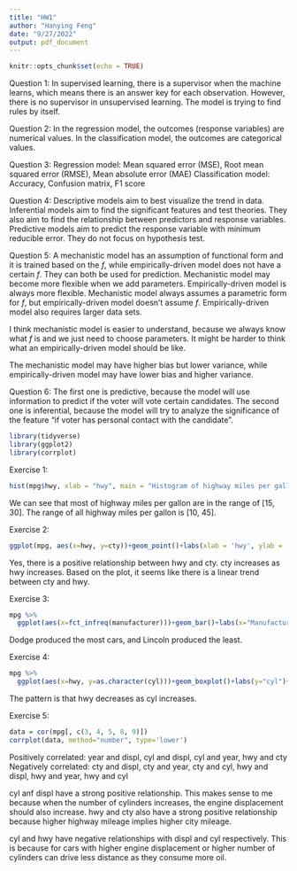```yaml
---
title: "HW1"
author: "Hanying Feng"
date: "9/27/2022"
output: pdf_document
---
```


```r
knitr::opts_chunk$set(echo = TRUE)
```

Question 1:
In supervised learning, there is a supervisor when the machine learns, which means there is an answer key for each observation. However, there is no supervisor in unsupervised learning. The model is trying to find rules by itself.

Question 2: 
In the regression model, the outcomes (response variables) are numerical values. In the classification model, the outcomes are categorical values.

Question 3:
Regression model: Mean squared error (MSE), Root mean squared error (RMSE), Mean absolute error (MAE)
Classification model: Accuracy, Confusion matrix, F1 score

Question 4:
Descriptive models aim to best visualize the trend in data.
Inferential models aim to find the significant features and test theories. They also aim to find the relationship between predictors and response variables.
Predictive models aim to predict the response variable with minimum reducible error. They do not focus on hypothesis test.

Question 5:
A mechanistic model has an assumption of functional form and it is trained based on the $f$, while empirically-driven model does not have a certain $f$. They can both be used for prediction. Mechanistic model may become more flexible when we add parameters. Empirically-driven model is always more flexible. Mechanistic model always assumes a parametric form for $f$, but empirically-driven model doesn't assume $f$. Empirically-driven model also requires larger data sets.

I think mechanistic model is easier to understand, because we always know what $f$ is and we just need to choose parameters. It might be harder to think what an empirically-driven model should be like.

The mechanistic model may have higher bias but lower variance, while empirically-driven model may have lower bias and higher variance.

Question 6:
The first one is predictive, because the model will use information to predict if the voter will vote certain candidates. The second one is inferential, because the model will try to analyze the significance of the feature "if voter has personal contact with the candidate".


```r
library(tidyverse)
library(ggplot2)
library(corrplot)
```

Exercise 1:
```r
hist(mpg$hwy, xlab = "hwy", main = "Histogram of highway miles per gallon")
```
We can see that most of highway miles per gallon are in the range of [15, 30]. The range of all highway miles per gallon is [10, 45].

Exercise 2:
```r
ggplot(mpg, aes(x=hwy, y=cty))+geom_point()+labs(xlab = 'hwy', ylab = 'cty')
```
Yes, there is a positive relationship between hwy and cty. cty increases as hwy increases. Based on the plot, it seems like there is a linear trend between cty and hwy.

Exercise 3:
```r
mpg %>%
  ggplot(aes(x=fct_infreq(manufacturer)))+geom_bar()+labs(x="Manufacturer")+coord_flip()
```
Dodge produced the most cars, and Lincoln produced the least.

Exercise 4:
```r
mpg %>%
  ggplot(aes(x=hwy, y=as.character(cyl)))+geom_boxplot()+labs(y="cyl")+coord_flip() 
```
The pattern is that hwy decreases as cyl increases.

Exercise 5:
```r
data = cor(mpg[, c(3, 4, 5, 8, 9)])
corrplot(data, method="number", type='lower')
```
Positively correlated: year and displ, cyl and displ, cyl and year, hwy and cty
Negatively correlated: cty and displ, cty and year, cty and cyl, hwy and displ, hwy and year, hwy and cyl

cyl anf displ have a strong positive relationship. This makes sense to me because when the number of cylinders increases, the engine displacement should also increase. hwy and cty also have a strong positive relationship because higher highway mileage implies higher city mileage.

cyl and hwy have negative relationships with displ and cyl respectively. This is because for cars with higher engine displacement or higher number of cylinders can drive less distance as they consume more oil.





